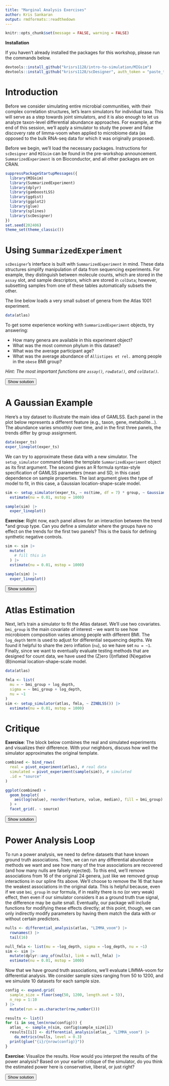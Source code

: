 ```yaml
---
title: "Marginal Analysis Exercises"
author: Kris Sankaran
output: rmdformats::readthedown
---
```


<script>
function myFunction(id) {
    var x = document.getElementById(id);
    if (x.style.display === "none") {
        x.style.display = "block";
    } else {
        x.style.display = "none";
    }
}
</script>
<style>
div .info {
  margin: auto;
  background-color: #EAF0FB;
  width: 95%;
  padding: 10px;
}
</style>

```r
knitr::opts_chunk$set(message = FALSE, warning = FALSE)
```

**Installation**

If you haven't already installed the packages for this workshop, please run the commands below. 

```r
devtools::install_github("krisrs1128/intro-to-simulation/MIGsim")
devtools::install_github("krisrs1128/scDesigner", auth_token = "paste_token_here")
```

# Introduction

Before we consider simulating entire microbial communities, with their complex
correlation structures, let's learn simulators for individual taxa. This will
serve as a step towards joint simulators, and it is also enough to let us
analyze taxon-level differential abundance approaches. For example, at the end
of this session, we'll apply a simulator to study the power and false discovery
rate of limma-voom when applied to microbiome data (as opposed to the bulk
RNA-seq data for which it was originally proposed).

Before we begin, we'll load the necessary packages. Instructions for
`scDesigner` and `MIGsim` can be found in the pre-workshop announcement.
`SummarizedExperiment` is on Bioconductor, and all other packages are on CRAN.

```r
suppressPackageStartupMessages({
  library(MIGsim)
  library(SummarizedExperiment)
  library(dplyr)
  library(gamboostLSS)
  library(ggdist)
  library(ggplot2)
  library(glue)
  library(splines)
  library(scDesigner)
})
set.seed(202406)
theme_set(theme_classic())
```

# Using `SummarizedExperiment`

`scDesigner`'s interface is built with `SummarizedExperiment` in mind. These
data structures simplify manipulation of data from sequencing experiments. For
example, they distinguish between molecule counts, which are stored in the
`assay` slot, and sample descriptors, which are stored in `colData`; however,
subsetting samples from one of these tables automatically subsets the other.

The line below loads a very small subset of genera from the Atlas 1001
experiment.

```r
data(atlas)
```

To get some experience working with `SummarizedExperiment` objects, try
answering:

* How many genera are available in this experiment object?
* What was the most common phylum in this dataset?
* What was the average participant age?
* What was the average abundance of `Allistipes et rel.` among people in the `obese` BMI group?

_Hint: The most important functions are `assay()`, `rowData()`, and `colData()`._

<button onclick="myFunction(&#39;q1&#39;)">
Show solution
</button>
::: {#q0 style="display:none"}
```r
nrow(atlas)
table(rowData(atlas)$Phylum)
mean(atlas$age)

atlas[, atlas$bmi_group == "obese"] |>
  assay() |>
  rowMeans()
```
:::

# A Gaussian Example

Here's a toy dataset to illustrate the main idea of GAMLSS. Each panel in the
plot below represents a different feature (e.g., taxon, gene, metabolite...).
The abundance varies smoothly over time, and in the first three panels, the
trends differ by group assignment.

```r
data(exper_ts)
exper_lineplot(exper_ts)
```

We can try to approximate these data with a new simulator. The `setup_simulator`
command takes the template `SummarizedExperiment` object as its first argument.
The second gives an R formula syntax-style specification of GAMLSS parameters
(mean and SD, in this case) dependence on sample properties. The last argument
gives the type of model to fit, in this case, a Gaussian location-shape-scale
model.

```r
sim <- setup_simulator(exper_ts, ~ ns(time, df = 7) * group, ~ GaussianLSS()) |>
  estimate(nu = 0.01, mstop = 1000)

sample(sim) |>
  exper_lineplot()
```

**Exercise**: Right now, each panel allows for an interaction between the trend
*and
group type. Can you define a simulator where the groups have no effect on the 
trends for the first two panels? This is the basis for defining synthetic
negative controls.

```r
sim <- sim |>
  mutate(
    # fill this in
  ) |>
  estimate(nu = 0.01, mstop = 1000)

sample(sim) |>
  exper_lineplot()
```

<button onclick="myFunction(&#39;q1&#39;)">
Show solution
</button>
::: {#q1 style="display:none"}
```r
sim <- sim |>
  mutate(1:3, link = ~ ns(time, df = 7)) |>
  estimate(nu = 0.01, mstop = 1000)

sample(sim) |>
  exper_lineplot()
```
:::

# Atlas Estimation

Next, let's train a simulator to fit the Atlas dataset. We'll use two
covariates. `bmi_group` is the main covariate of interest -- we want to see how
microbioem composition varies among people with different BMI. The `log_depth`
term is used to adjust for differential sequencing depths. We found it helpful
to share the zero inflation (`nu`), so we have set `nu = ~1`. Finally, since we
want to eventually evaluate testing methods that are designed for count data, we
have used the (Z)ero (I)nflated (N)egative (B)inomial location-shape-scale
model.

```r
data(atlas)

fmla <- list(
  mu = ~ bmi_group + log_depth,
  sigma = ~ bmi_group + log_depth,
  nu = ~1
)
sim <- setup_simulator(atlas, fmla, ~ ZINBLSS()) |>
  estimate(nu = 0.01, mstop = 1000)
```

# Critique

**Exercise**: The block below combines the real and simulated experiments and
visualizes their difference. With your neighbors, discuss how well the simulator
approximates the original template.

```r
combined <- bind_rows(
  real = pivot_experiment(atlas), # real data
  simulated = pivot_experiment(sample(sim)), # simulated
  .id = "source"
)

ggplot(combined) +
  geom_boxplot(
    aes(log(value), reorder(feature, value, median), fill = bmi_group)
  ) +
  facet_grid(. ~ source)
```

<button onclick="myFunction(&#39;q1&#39;)">
Show solution
</button>
::: {#q2 style="display:none"}
:::

# Power Analysis Loop

To run a power analysis, we need to define datasets that have known ground truth
associations. Then, we can run any differential abundance methods we want and
see how many of the true associations are recovered (and how many nulls are
falsely rejected). To this end, we'll remove associations from 16 of the
original 24 genera, just like we removed group interactions in our spline fits
above. We'll choose to remove the 16 that have the weakest associations in the
original data. This is helpful because, even if we use `bmi_group` in our
formula, if in reality there is no (or very weak) effect, then even if our
simulator considers it as a ground truth true signal, the difference may be
quite small. Eventually, our package will include functions for modifying these
effects directly; at this point, though, we can only indirectly modify
parameters by having them match the data with or without certain predictors.

```r
nulls <- differential_analysis(atlas, "LIMMA_voom") |>
  rownames() |>
  tail(16)

null_fmla <- list(mu = ~log_depth, sigma = ~log_depth, nu = ~1)
sim <- sim |>
  mutate(dplyr::any_of(nulls), link = null_fmla) |>
  estimate(nu = 0.01, mstop = 1000)
```

Now that we have ground truth associations, we'll evaluate LIMMA-voom for
differential analysis. We consider sample sizes ranging from 50 to 1200, and we
simulate 10 datasets for each sample size.

```r
config <- expand.grid(
  sample_size = floor(seq(50, 1200, length.out = 5)),
  n_rep = 1:10
) |>
  mutate(run = as.character(row_number()))

results <- list()
for (i in seq_len(nrow(config))) {
  atlas_ <- sample_n(sim, config$sample_size[i])
  results[[i]] <- differential_analysis(atlas_, "LIMMA_voom") |>
    da_metrics(nulls, level = 0.3)
  print(glue("{i}/{nrow(config)}"))
}
```

**Exercise**: Visualize the results. How would you interpret the results of the
power analysis? Based on your earlier critique of the simulator, do you think
the estimated power here is conservative, liberal, or just right?

<button onclick="myFunction(&#39;q1&#39;)">
Show solution
</button>
::: {#q3 style="display:none"}
```r
bind_rows(results, .id = "run") |>
  left_join(config) |>
  ggplot() +
  stat_pointinterval(aes(factor(sample_size), value)) +
  facet_wrap(~metric, scales = "free")
```
:::
